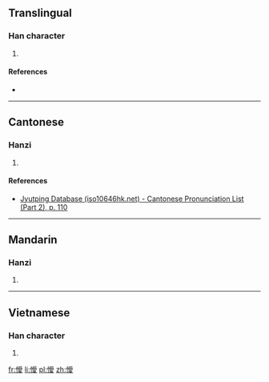 ==Translingual==

===Han character===
{{Han char|rn=61|rad=心|as=13|sn=16|four=|canj=心月月水 (PBBE)}}

# {{defn|Han|sort=心13}}

====References====
* {{Han ref|kx=0406.141|hdz=42362.040|uh=61D3|ud=25043}}

----

==Cantonese==

===Hanzi===
{{yue-hanzi|jyut=[[oi3]], [[ngoi3]]|y=oi3, ngoi3}}

# {{defn|lang=yue|sort=心13}}

====References====
* [http://www.iso10646hk.net/jp/document/download.jsp Jyutping Database (iso10646hk.net) - Cantonese Pronunciation List (Part 2), p. 110]

----

==Mandarin==

===Hanzi===
{{cmn-hanzi|pin=[[ài]] ([[ai4]])|wg=ai<sup>4</sup>}}

# {{defn|lang=cmn|sort=心13}}

----

==Vietnamese==

===Han character===
{{vi-readings|rs=心13| hanviet = áy}}

# {{defn|lang=vi|sort=心13}}

[[fr:懓]]
[[li:懓]]
[[pl:懓]]
[[zh:懓]]